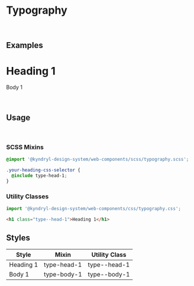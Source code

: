 
<Meta title="Foundation/Typography" />

# Typography

<br />

## Examples

<Unstyled>
  <h1 className="type--head-1">Heading 1</h1>
  <p className="type--body-1">Body 1</p>
</Unstyled>

<br />

## Usage

<br />

### SCSS Mixins

```css
@import '@kyndryl-design-system/web-components/scss/typography.scss';

.your-heading-css-selector {
  @include type-head-1;
}
```

### Utility Classes

```js
import '@kyndryl-design-system/web-components/css/typography.css';
```

```html
<h1 class="type--head-1">Heading 1</h1>
```

## Styles

| Style     | Mixin       | Utility Class |
| --------- | ----------- | ------------- |
| Heading 1 | type-head-1 | type--head-1  |
| Body 1    | type-body-1 | type--body-1  |
